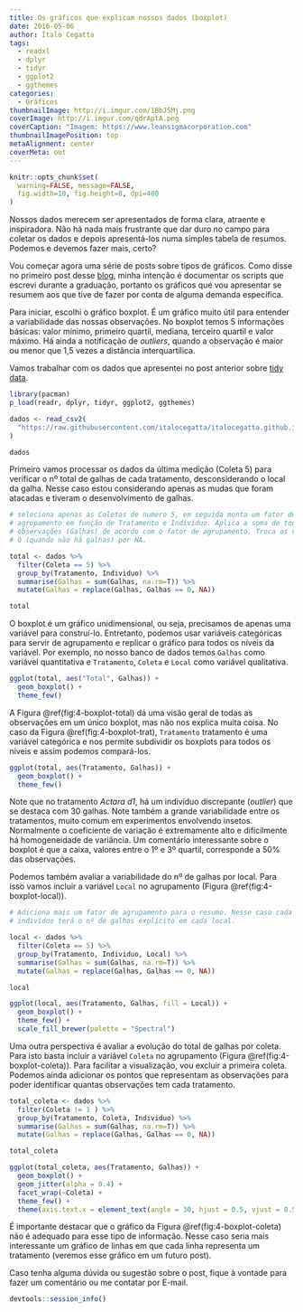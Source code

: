 ```yaml
---
title: Os gráficos que explicam nossos dados (boxplot)
date: 2016-05-06
author: Ítalo Cegatta
tags:
  - readxl
  - dplyr
  - tidyr
  - ggplot2
  - ggthemes
categories:
  - Gráficos
thumbnailImage: http://i.imgur.com/1BbJSMj.png
coverImage: http://i.imgur.com/qdrAptA.png
coverCaption: "Imagem: https://www.leansigmacorporation.com"
thumbnailImagePosition: top
metaAlignment: center
coverMeta: out
---
```


```r
knitr::opts_chunk$set(
  warning=FALSE, message=FALSE,
  fig.width=10, fig.height=8, dpi=400
)
```

Nossos dados merecem ser apresentados de forma clara, atraente e inspiradora. Não há nada mais frustrante que dar duro no campo para coletar os dados e depois apresentá-los numa simples tabela de resumos. Podemos e devemos fazer mais, certo?

<!-- more -->

Vou começar agora uma série de posts sobre tipos de gráficos. Como disse no primeiro post desse [blog](https://italocegatta.github.io/sobre-esse-blog.html), minha intenção é documentar os scripts que escrevi durante a graduação, portanto os gráficos que vou apresentar se resumem aos que tive de fazer por conta de alguma demanda específica.

Para iniciar, escolhi o gráfico boxplot. É um gráfico muito útil para entender a variabilidade das nossas observações. No boxplot temos 5 informações básicas: valor mínimo,	primeiro quartil, mediana, terceiro quartil e valor máximo. Há ainda a notificação de *outliers*, quando a observação é maior ou menor que 1,5 vezes a distância interquartílica.

Vamos trabalhar com os dados que apresentei no post anterior sobre [tidy data](https://italocegatta.github.io/o-conceito-tidy-data.html).

```r
library(pacman)
p_load(readr, dplyr, tidyr, ggplot2, ggthemes)
```

```r
dados <- read_csv2(
  "https://raw.githubusercontent.com/italocegatta/italocegatta.github.io_source/master/content/dados/base_vespa.csv"
)

dados
```

Primeiro vamos processar os dados da última medição (Coleta 5) para verificar o nº total de galhas de cada tratamento, desconsiderando o local da galha. Nesse caso estou considerando apenas as mudas que foram atacadas e tiveram o desenvolvimento de galhas.

```r
# seleciona apenas as Coletas de numero 5, em seguida monta um fator de 
# agrupamento em função de Tratamento e Individuo. Aplica a soma de todas as
# observações (Galhas) de acordo com o fator de agrupamento. Troca os valores
# 0 (quando não há galhas) por NA.

total <- dados %>%
  filter(Coleta == 5) %>%
  group_by(Tratamento, Individuo) %>%
  summarise(Galhas = sum(Galhas, na.rm=T)) %>%
  mutate(Galhas = replace(Galhas, Galhas == 0, NA))

total
```

O boxplot é um gráfico unidimensional, ou seja, precisamos de apenas uma variável para construí-lo. Entretanto, podemos usar variáveis categóricas para servir de agrupamento e replicar o gráfico para todos os níveis da variável. Por exemplo, no nosso banco de dados temos `Galhas` como variável quantitativa e `Tratamento`, `Coleta` e `Local` como variável qualitativa. 

```r
ggplot(total, aes("Total", Galhas)) +
  geom_boxplot() +
  theme_few()
```

A Figura \@ref(fig:4-boxplot-total) dá uma visão geral de todas as observações em um único boxplot, mas não nos explica muita coisa. No caso da Figura \@ref(fig:4-boxplot-trat), `Tratamento` tratamento é uma variável categórica e nos permite subdividir os boxplots para todos os níveis e assim podemos compará-los.

```r
ggplot(total, aes(Tratamento, Galhas)) +
  geom_boxplot() +
  theme_few()
```

Note que no tratamento *Actara d1*, há um indivíduo discrepante (*outlier*) que se destaca com 30 galhas. Note também a grande variabilidade entre os tratamentos, muito comum em experimentos envolvendo insetos. Normalmente o coeficiente de variação é extremamente alto e dificilmente há homogeneidade de variância. Um comentário interessante sobre o boxplot é que a caixa, valores entre o 1º e  3º quartil, corresponde a 50% das observações. 

Podemos também avaliar a variabilidade do nº de galhas por local. Para isso vamos incluir a variável `Local` no agrupamento (Figura \@ref(fig:4-boxplot-local)).

```r
# Adiciona mais um fator de agrupamento para o resumo. Nesse caso cada
# indivíduo terá o nº de galhas explicito em cada local.

local <- dados %>%
  filter(Coleta == 5) %>%
  group_by(Tratamento, Individuo, Local) %>%
  summarise(Galhas = sum(Galhas, na.rm=T)) %>%
  mutate(Galhas = replace(Galhas, Galhas == 0, NA))

local
```

```r
ggplot(local, aes(Tratamento, Galhas, fill = Local)) +
  geom_boxplot() +
  theme_few() +
  scale_fill_brewer(palette = "Spectral")
```

Uma outra perspectiva é avaliar a evolução do total de galhas por coleta. Para isto basta incluir a variável `Coleta` no agrupamento (Figura \@ref(fig:4-boxplot-coleta)). Para facilitar a visualização, vou excluir a primeira coleta. Podemos ainda adicionar os pontos que representam as observações para poder identificar quantas observações tem cada tratamento.

```r
total_coleta <- dados %>%
  filter(Coleta != 1 ) %>%
  group_by(Tratamento, Coleta, Individuo) %>%
  summarise(Galhas = sum(Galhas, na.rm=T)) %>%
  mutate(Galhas = replace(Galhas, Galhas == 0, NA))

total_coleta
```

```r
ggplot(total_coleta, aes(Tratamento, Galhas)) +
  geom_boxplot() +
  geom_jitter(alpha = 0.4) +
  facet_wrap(~Coleta) +
  theme_few() +
  theme(axis.text.x = element_text(angle = 30, hjust = 0.5, vjust = 0.5))
```

É importante destacar que o gráfico da Figura \@ref(fig:4-boxplot-coleta) não é adequado para esse tipo de informação. Nesse caso seria mais interessante um gráfico de linhas em que cada linha representa um tratamento (veremos esse gráfico em um futuro post).

Caso tenha alguma dúvida ou sugestão sobre o post, fique à vontade para fazer um comentário ou me contatar por E-mail.

```r
devtools::session_info()
```
